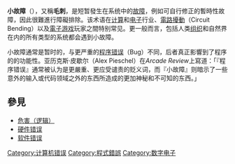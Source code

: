 {{Expand language|1=en|time=2020-09-07T02:35:46+00:00}}
'''小故障'''（{{Lang-en|Glitch}}），又稱'''毛刺'''，是短暂發生在系统中的[[故障|故障]]，例如可自行修正的暫時性故障，因此很難進行障礙排除。该术语在[[计算_(计算机科学)|计算]]和[[电子学|电子]]行业、[[電路擾動|電路擾動]]（Circuit Bending）以及[[电子游戏|電子游戏]]玩家之間特别常见。更一般而言，包括人类[[组织_(社会学)|组织]]和自然界在内的所有类型的系统都会遇到小故障。     

小故障通常是暂时的，与更严重的[[程序错误|程序错误]]（Bug）不同，后者真正影響到了程序的的功能性。亚历克斯·皮歇尔（Alex Pieschel）在''Arcade Review''上寫道：「『程序错误』通常被认为是更嚴重、更应受谴责的贬义词，而『小故障』则暗示了一些意外的输入或代码领域之外的东西所造成的更加神秘和不可知的东西。」     

== 參見 ==

* [[冒险_(数字电路)|危害（逻辑）]] 
* [[硬件错误|硬件错误]]
* [[程序错误|软件错误]]
[[Category:计算机错误|Category:计算机错误]]
[[Category:程式錯誤|Category:程式錯誤]]
[[Category:数字电子|Category:数字电子]]

{{Computer-stub}}